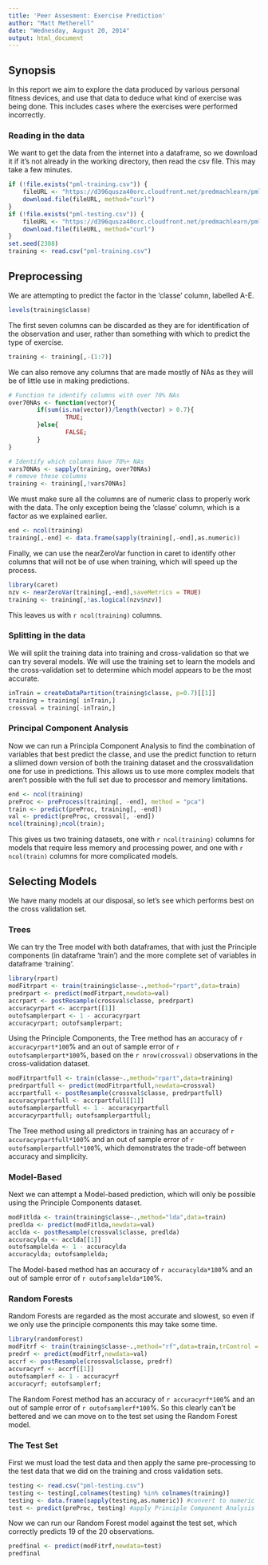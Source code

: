 ```yaml
---
title: 'Peer Assesment: Exercise Prediction'
author: "Matt Metherell"
date: "Wednesday, August 20, 2014"
output: html_document
---
```


## Synopsis

In this report we aim to explore the data produced by various personal fitness devices, and use that data to deduce what kind of exercise was being done.  This includes cases where the exercises were performed incorrectly.

### Reading in the data

We want to get the data from the internet into a dataframe, so we download it if it's not already in the working directory, then read the csv file.  This may take a few minutes.

```r
if (!file.exists("pml-training.csv")) {
    fileURL <- "https://d396qusza40orc.cloudfront.net/predmachlearn/pml-training.csv"
    download.file(fileURL, method="curl")
}
if (!file.exists("pml-testing.csv")) {
    fileURL <- "https://d396qusza40orc.cloudfront.net/predmachlearn/pml-testing.csv"
    download.file(fileURL, method="curl")
}
set.seed(2308)
training <- read.csv("pml-training.csv")
```

## Preprocessing

We are attempting to predict the factor in the 'classe' column, labelled A-E.
```r
levels(training$classe)
```

The first seven columns can be discarded as they are for identification of the observation and user, rather than something with which to predict the type of exercise.

```r
training <- training[,-(1:7)]
```

We can also remove any columns that are made mostly of NAs as they will be of little use in making predictions.

```r

# Function to identify columns with over 70% NAs
over70NAs <- function(vector){
        if(sum(is.na(vector))/length(vector) > 0.7){
                TRUE;
        }else{
                FALSE;
        }
}

# Identify which columns have 70%+ NAs
vars70NAs <- sapply(training, over70NAs)
# remove these columns
training <- training[,!vars70NAs]
```

We must make sure all the columns are of numeric class to properly work with the data.  The only exception being the 'classe' column, which is a factor as we explained earlier.

```r
end <- ncol(training)
training[,-end] <- data.frame(sapply(training[,-end],as.numeric))
```

Finally, we can use the nearZeroVar function in caret to identify other columns that will not be of use when training, which will speed up the process.

```r
library(caret)
nzv <- nearZeroVar(training[,-end],saveMetrics = TRUE)
training <- training[,!as.logical(nzv$nzv)]
```

This leaves us with `r ncol(training)` columns.

### Splitting in the data

We will split the training data into training and cross-validation so that we can try several models.  We will use the training set to learn the models and the cross-validation set to determine which model appears to be the most accurate.

```r
inTrain = createDataPartition(training$classe, p=0.7)[[1]]
training = training[ inTrain,]
crossval = training[-inTrain,]
```

### Principal Component Analysis

Now we can run a Principla Component Analysis to find the combination of variables that best predict the classe, and use the predict function to return a sliimed down version of both the training dataset and the crossvalidation one for use in predictions.  This allows us to use more complex models that aren't possible with the full set due to processor and memory limitations.

```r
end <- ncol(training)
preProc <- preProcess(training[, -end], method = "pca")
train <- predict(preProc, training[, -end])
val <- predict(preProc, crossval[, -end])
ncol(training);ncol(train);
```

This gives us two training datasets, one with `r ncol(training)` columns for models that require less memory and processing power, and one with `r ncol(train)` columns for more complicated models.

## Selecting Models

We have many models at our disposal, so let's see which performs best on the cross validation set.

### Trees

We can try the Tree model with both dataframes, that with just the Principle components (in dataframe 'train') and the more complete set of variables in dataframe 'training'.

``` r
library(rpart)
modFitrpart <- train(training$classe~.,method="rpart",data=train)
predrpart <- predict(modFitrpart,newdata=val)
accrpart <- postResample(crossval$classe, predrpart)
accuracyrpart <- accrpart[[1]]
outofsamplerpart <- 1 - accuracyrpart
accuracyrpart; outofsamplerpart;
```

Using the Principle Components, the Tree method has an accuracy of `r accuracyrpart*100`% and an out of sample error of `r outofsamplerpart*100`%, based on the `r nrow(crossval)` observations in the cross-validation dataset.

``` r
modFitrpartfull <- train(classe~.,method="rpart",data=training)
predrpartfull <- predict(modFitrpartfull,newdata=crossval)
accrpartfull <- postResample(crossval$classe, predrpartfull)
accuracyrpartfull <- accrpartfull[[1]]
outofsamplerpartfull <- 1 - accuracyrpartfull
accuracyrpartfull; outofsamplerpartfull;
```

The Tree method using all predictors in training has an accuracy of `r accuracyrpartfull*100`% and an out of sample error of `r outofsamplerpartfull*100`%, which demonstrates the trade-off between accuracy and simplicity.

### Model-Based

Next we can attempt a Model-based prediction, which will only be possible using the Principle Components dataset.

``` r
modFitlda <- train(training$classe~.,method="lda",data=train)
predlda <- predict(modFitlda,newdata=val)
acclda <- postResample(crossval$classe, predlda)
accuracylda <- acclda[[1]]
outofsamplelda <- 1 - accuracylda
accuracylda; outofsamplelda;
```

The Model-based method has an accuracy of `r accuracylda*100`% and an out of sample error of `r outofsamplelda*100`%.

### Random Forests

Random Forests are regarded as the most accurate and slowest, so even if we only use the principle components this may take some time.

``` r
library(randomForest)
modFitrf <- train(training$classe~.,method="rf",data=train,trControl = trainControl(method = "cv", number = 4), importance = TRUE)
predrf <- predict(modFitrf,newdata=val)
accrf <- postResample(crossval$classe, predrf)
accuracyrf <- accrf[[1]]
outofsamplerf <- 1 - accuracyrf
accuracyrf; outofsamplerf;
```

The Random Forest method has an accuracy of `r accuracyrf*100`% and an out of sample error of `r outofsamplerf*100`%.  So this clearly can't be bettered and we can move on to the test set using the Random Forest model.

### The Test Set

First we must load the test data and then apply the same pre-processing to the test data that we did on the training and cross validation sets.

```r
testing <- read.csv("pml-testing.csv")
testing <- testing[,colnames(testing) %in% colnames(training)]
testing <- data.frame(sapply(testing,as.numeric)) #convert to numeric
test <- predict(preProc, testing) #apply Principle Component Analysis
```

Now we can run our Random Forest model against the test set, which correctly predicts 19 of the 20 observations.

```r
predfinal <- predict(modFitrf,newdata=test)
predfinal
```

